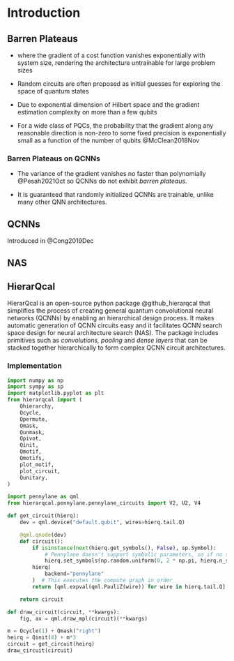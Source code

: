 # Introduction

## Barren Plateaus

-  where the gradient of a cost function vanishes exponentially with system size, rendering the architecture untrainable for large problem sizes

- Random circuits are often proposed as initial guesses for exploring the space of quantum states

- Due to exponential dimension of Hilbert space and the gradient estimation complexity on more than a few qubits

-   For a wide class of PQCs, the probability that the gradient along any reasonable direction is non-zero to some fixed precision is exponentially small as a function of the number of qubits @McClean2018Nov

### Barren Plateaus on QCNNs

- The variance of the gradient vanishes no faster than polynomially @Pesah2021Oct so QCNNs do not exhibit _barren plateaus_. 

- It is guaranteed that randomly initialized QCNNs are trainable, unlike many other QNN architectures.

## QCNNs

Introduced in @Cong2019Dec

## NAS

## HierarQcal
HierarQcal is an open-source python package @github_hierarqcal that simplifies the process of creating general quantum convolutional neural networks (QCNNs) by enabling an hierarchical design process. 
It makes automatic generation of QCNN circuits easy and it facilitates QCNN search space design for neural architecture search (NAS).
The package includes primitives such as _convolutions, pooling_ and _dense layers_ that can be stacked together hierarchically to form complex QCNN circuit architectures.

### Implementation

```python
import numpy as np
import sympy as sp
import matplotlib.pyplot as plt
from hierarqcal import (
    Qhierarchy,
    Qcycle,
    Qpermute,
    Qmask,
    Qunmask,
    Qpivot,
    Qinit,
    Qmotif,
    Qmotifs,
    plot_motif,
    plot_circuit,
    Qunitary,
)
```

```python
import pennylane as qml
from hierarqcal.pennylane.pennylane_circuits import V2, U2, V4

def get_circuit(hierq):
    dev = qml.device("default.qubit", wires=hierq.tail.Q)

    @qml.qnode(dev)
    def circuit():
        if isinstance(next(hierq.get_symbols(), False), sp.Symbol):
            # Pennylane doesn't support symbolic parameters, so if no symbols were set (i.e. they are still symbolic), we initialize them randomly
            hierq.set_symbols(np.random.uniform(0, 2 * np.pi, hierq.n_symbols))
        hierq(
            backend="pennylane"
        )  # This executes the compute graph in order
        return [qml.expval(qml.PauliZ(wire)) for wire in hierq.tail.Q]

    return circuit

def draw_circuit(circuit, **kwargs):
    fig, ax = qml.draw_mpl(circuit)(**kwargs)
```


```python
m = Qcycle(1) + Qmask("right")
heirq = Qinit(8) + m*3
circuit = get_circuit(heirq)
draw_circuit(circuit)
```